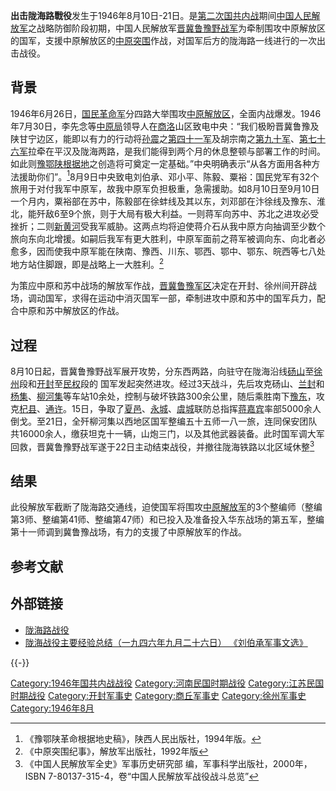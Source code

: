 {{Infobox Military Conflict
|conflict=出击陇海路战役
|partof=[[第二次国共内战|第二次国共内战]]
|image=
|caption=
|place=陇海铁路开封至徐州段及其以南地区
|date=1946年8月10日 – 1946年8月22日
|result=[[解放军|解放军]]决定性胜利
|combatant1=<center>[[File:Flag_of_the_Republic_of_China_Army.svg|60px]]<br /> [[國民革命軍|國民革命軍]]
|combatant2=<center>[[File:Flag_of_the_Chinese_Communist_Party.svg|60px]]<br /> [[晋冀鲁豫军区|晋冀鲁豫军区]]
|commander1=[[File:Flag_of_the_Republic_of_China_Army.svg|22px]] [[胡宗南|胡宗南]]
|commander2=[[File:Flag_of_the_Chinese_Communist_Party.svg|22px]] [[劉伯承|劉伯承]]<br />[[File:Flag_of_the_Chinese_Communist_Party.svg|22px]][[薄一波|薄一波]]<br /> [[File:Flag_of_the_Chinese_Communist_Party.svg|22px]] [[鄧小平|鄧小平]]
|strength1=[[File:Flag_of_the_Republic_of_China_Army.svg|22px]]国民革命军整编第六十八、第五十五师共6个旅及地方团队
|strength2=[[File:Flag_of_the_Chinese_Communist_Party.svg|22px]]晋冀鲁豫野战军第三、第六、第七纵队
|casualties1=1.6万人
|casualties2=不详
|}}
'''出击陇海路戰役'''发生于1946年8月10日-21日。是[[第二次国共内战|第二次国共内战]]期间[[中国人民解放军|中国人民解放军]]之战略防御阶段初期，中国人民解放军[[晋冀鲁豫野战军|晋冀鲁豫野战军]]为牵制围攻中原解放区的国军，支援中原解放区的[[中原突围|中原突围]]作战，对国军后方的陇海路一线进行的一次出击战役。
==背景==
1946年6月26日，[[国民革命军|国民革命军]]分四路大举围攻[[中原解放区|中原解放区]]，全面内战爆发。1946年7月30日，李先念等[[中原局|中原局]]领导人在[[商洛|商洛]]山区致电中央：“我们极盼晋冀鲁豫及陕甘宁边区，能即以有力的行动将[[孙震_(中华民国将领)|孙震]]之[[国民革命军第四十一军|第四十一军]]及胡宗南之[[国民革命军第九十军|第九十军]]、[[国民革命军第七十六军|第七十六军]]拉牵在平汉及陇海两路，是我们能得到两个月的休息整顿与部署工作的时间。如此则[[豫鄂陕军区|豫鄂陕根据地]]之创造将可奠定一定基础。”中央明确表示“从各方面用各种方法援助你们”。<ref>《豫鄂陕革命根据地史稿》，陕西人民出版社，1994年版。</ref>8月9日中央致电刘伯承、邓小平、陈毅、粟裕：国民党军有32个旅用于对付我军中原军，故我中原军负担极重，急需援助。如8月10日至9月10日一个月内，粟裕部在苏中，陈毅部在徐蚌线及其以东，刘邓部在汴徐线及豫东、淮北，能歼敌6至9个旅，则于大局有极大利益。一则蒋军向苏中、苏北之进攻必受挫折；二则[[新黄河|新黄河]]受我军威胁。这两点均将迫使蒋介石从我中原方向抽调至少数个旅向东向北增援。如嗣后我军有更大胜利，中原军面前之蒋军被调向东、向北者必愈多，因而使我中原军能在陕南、豫西、川东、鄂西、鄂中、鄂东、皖西等七八处地方站住脚跟，即是战略上一大胜利。<ref>《中原突围纪事》，解放军出版社，1992年版</ref>

为策应中原和苏中战场的解放军作战，[[晋冀鲁豫军区|晋冀鲁豫军区]]决定在开封、徐州间开辟战场，调动国军，求得在运动中消灭国军一部，牵制进攻中原和苏中的国军兵力，配合中原和苏中解放区的作战。

==过程==
8月10日起，晋冀鲁豫野战军展开攻势，分东西两路，向驻守在陇海沿线[[砀山|砀山]]至[[徐州|徐州]]段和[[开封|开封]]至[[民权县|民权]]段的 国军发起突然进攻。经过3天战斗，先后攻克砀山、[[兰封|兰封]]和[[杨集|杨集]]、[[柳河集|柳河集]]等车站10余处，控制与破坏铁路300余公里，随后乘胜南下[[豫东|豫东]]，攻克[[杞县|杞县]]、[[通许县|通许]]。15日，争取了[[夏邑县|夏邑]]、[[永城县|永城]]、[[虞城县|虞城]]联防总指挥[[蒋嘉宾|蒋嘉宾]]率部5000余人倒戈。至21日，全歼柳河集以西地区国军整编五十五师一八一旅，连同保安团队共16000余人，缴获坦克十一辆，山炮三门，以及其他武器装备。此时国军调大军回救，晋冀鲁豫野战军遂于22日主动结束战役，并撤往陇海铁路以北区域休整<ref>《中国人民解放军全史》军事历史研究部 编，军事科学出版社，2000年，ISBN 7-80137-315-4，卷“中国人民解放军战役战斗总览”</ref>

==结果==
此役解放军截断了陇海路交通线，迫使国军将围攻[[中原解放军|中原解放军]]的3个整编师（整编第3师、整编第41师、整编第47师）和已投入及准备投入华东战场的第五军，整编第十一师调到冀鲁豫战场，有力的支援了中原解放军的作战。

== 参考文献 ==
{{Reflist|2}}

== 外部链接 ==
* [http://dangshi.people.com.cn/GB/165617/166495/10002207.html 陇海路战役]{{Wayback|url=http://dangshi.people.com.cn/GB/165617/166495/10002207.html |date=20140116080721 }}
* [http://cpc.people.com.cn/GB/69112/99989/107500/6523193.html 陇海战役主要经验总结（一九四六年九月二十六日） 《刘伯承军事文选》]{{Wayback|url=http://cpc.people.com.cn/GB/69112/99989/107500/6523193.html |date=20160304121543 }}

{{-}}
{{第二次国共内战}}

{{DEFAULTSORT:C}}
[[Category:1946年国共内战战役|Category:1946年国共内战战役]]
[[Category:河南民国时期战役|Category:河南民国时期战役]]
[[Category:江苏民国时期战役|Category:江苏民国时期战役]]
[[Category:开封军事史|Category:开封军事史]]
[[Category:商丘军事史|Category:商丘军事史]]
[[Category:徐州军事史|Category:徐州军事史]]
[[Category:1946年8月|Category:1946年8月]]